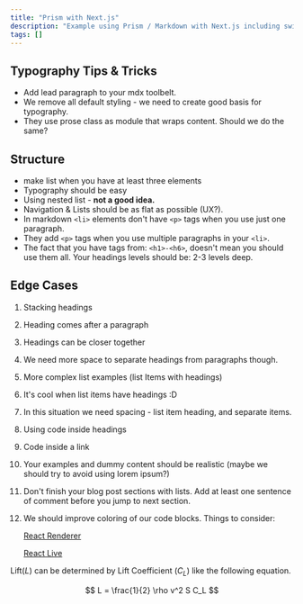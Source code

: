 ```yaml
---
title: "Prism with Next.js"
description: "Example using Prism / Markdown with Next.js including switching syntax highlighting themes."
tags: []
---
```


## Typography Tips & Tricks

- Add lead paragraph to your mdx toolbelt.
- We remove all default styling - we need to create good basis for typography.
- They use prose class as module that wraps content. Should we do the same?

## Structure

- make list when you have at least three elements
- Typography should be easy
- Using nested list - **not a good idea.**
- Navigation & Lists should be as flat as possible (UX?).
- In markdown `<li>` elements don't have `<p>` tags when you use just one paragraph.
- They add `<p>` tags when you use multiple paragraphs in your `<li>`.
- The fact that you have tags from: `<h1>-<h6>`, doesn't mean you should use them all.
  Your headings levels should be: 2-3 levels deep.

## Edge Cases

1. Stacking headings
2. Heading comes after a paragraph
3. Headings can be closer together
4. We need more space to separate headings from paragraphs though.
5. More complex list examples (list Items with headings)
6. It's cool when list items have headings :D
7. In this situation we need spacing - list item heading, and separate items.
8. Using code inside headings
9. Code inside a link

10. Your examples and dummy content should be realistic (maybe we should try to avoid using lorem ipsum?)
11. Don't finish your blog post sections with lists. Add at least one sentence of comment before you jump to next section.
12. We should improve coloring of our code blocks. Things to consider:

    [React Renderer](https://github.com/FormidableLabs/prism-react-renderer)

    [React Live](https://github.com/FormidableLabs/react-live)

Lift($L$) can be determined by Lift Coefficient ($C_L$) like the following equation.

$$
L = \frac{1}{2} \rho v^2 S C_L
$$
